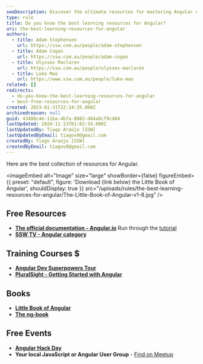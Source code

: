 ```yaml
---
seoDescription: Discover the ultimate resources for mastering Angular development, including official documentation, training courses, books, and free events.
type: rule
title: Do you know the best learning resources for Angular?
uri: the-best-learning-resources-for-angular
authors:
  - title: Adam Stephensen
    url: https://ssw.com.au/people/adam-stephensen
  - title: Adam Cogan
    url: https://ssw.com.au/people/adam-cogan
  - title: Ulysses Maclaren
    url: https://ssw.com.au/people/ulysses-maclaren
  - title: Luke Mao
    url: https://www.ssw.com.au/people/luke-mao
related: []
redirects:
  - do-you-know-the-best-learning-resources-for-angular
  - best-free-resources-for-angular
created: 2023-01-31T22:14:35.000Z
archivedreason: null
guid: 43488c4e-11ba-4b7a-8882-d64a8cf9cd04
lastUpdated: 2024-11-13T01:02:34.000Z
lastUpdatedBy: Tiago Araújo [SSW]
lastUpdatedByEmail: tiagov8@gmail.com
createdBy: Tiago Araújo [SSW]
createdByEmail: tiagov8@gmail.com
---
```


Here are the best collection of resources for Angular.


<imageEmbed
  alt="Image"
  size="large"
  showBorder={false}
  figureEmbed={{
    preset: "default",
    figure: 'Download (link below) the Little Book of Angular',
    shouldDisplay: true
  }}
  src="/uploads/rules/the-best-learning-resources-for-angular/The-Little-Book-of-Angular-v1-8.jpg"
/>
## Free Resources

* **[The official documentation - Angular.io](https://angular.io)**
   Run through the [tutorial](https://angular.io/tutorial)
* **[SSW TV - Angular category](https://tv.ssw.com/?s=angular)**

## Training Courses $

* **[Angular Dev Superpowers Tour](https://www.ssw.com.au/events/angular-superpowers-tour)**
* **[PluralSight - Getting Started with Angular](https://www.pluralsight.com/courses/angular-2-getting-started-update)**

## Books

* **[Little Book of Angular](Little-Book-Angular.pdf)**
* **[The ng-book](https://www.ng-book.com/2)**

## Free Events

* **[Angular Hack Day](https://angularhackday.com)**
* **Your local JavaScript or Angular User Group** - [Find on Meetup](https://www.meetup.com)
